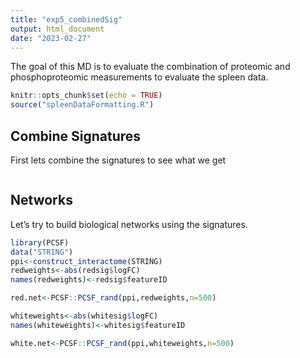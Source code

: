 ```yaml
---
title: "exp5_combinedSig"
output: html_document
date: "2023-02-27"
---
```


The goal of this MD is to evaluate the combination of proteomic and phosphoproteomic measurements to evaluate the spleen data.

```r
knitr::opts_chunk$set(echo = TRUE)
source("spleenDataFormatting.R")
```

## Combine Signatures
First lets combine the signatures to see what we get


```r


```

## Networks


Let's try to build biological networks using the signatures.

```r
library(PCSF)
data("STRING")
ppi<-construct_interactome(STRING)
redweights<-abs(redsig$logFC)
names(redweights)<-redsig$featureID

red.net<-PCSF::PCSF_rand(ppi,redweights,n=500)

whiteweights<-abs(whitesig$logFC)
names(whiteweights)<-whitesig$featureID

white.net<-PCSF::PCSF_rand(ppi,whiteweights,n=500)


```